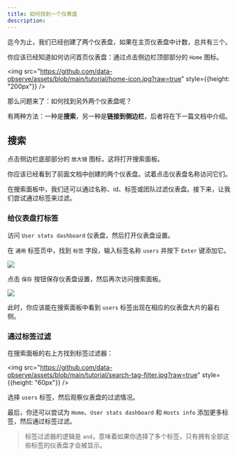 ```yaml
---
title: 如何找到一个仪表盘
description: 
---
```


迄今为止，我们已经创建了两个仪表盘，如果在主页仪表盘中计数，总共有三个。

你应该已经知道如何访问首页仪表盘：通过点击侧边栏顶部部分的 `Home` 图标。


<img src="https://github.com/data-observe/assets/blob/main/tutorial/home-icon.jpg?raw=true" style={{height: "200px"}} />


那么问题来了：如何找到另外两个仪表盘呢？

有两种方法：一种是**搜索**，另一种是**链接到侧边栏**，后者将在下一篇文档中介绍。


## 搜索

点击侧边栏底部部分的 `放大镜` 图标，这将打开搜索面板。

你应该已经看到了前面文档中创建的两个仪表盘。试着点击仪表盘名称访问它们。

在搜索面板中，我们还可以通过名称、id、标签或团队过滤仪表盘。接下来，让我们尝试通过标签来过滤。

### 给仪表盘打标签

访问 `User stats dashboard` 仪表盘，然后打开仪表盘设置。

在 `通用` 标签页中，找到 `标签` 字段，输入标签名称 `users` 并按下 `Enter` 键添加它。

<img src="https://github.com/data-observe/assets/blob/main/tutorial/dashboard-tag.jpg?raw=true"  />

点击 `保存` 按钮保存仪表盘设置，然后再次访问搜索面板。

<img src="https://github.com/data-observe/assets/blob/main/tutorial/search-panel-tag.jpg?raw=true"  />

此时，你应该能在搜索面板中看到 `users` 标签出现在相应的仪表盘大片的最右侧。

### 通过标签过滤

在搜索面板的右上方找到标签过滤器：

<img src="https://github.com/data-observe/assets/blob/main/tutorial/search-tag-filter.jpg?raw=true" style={{height: "60px"}} />

选择 `users` 标签，然后观察仪表盘的过滤情况。

最后，你还可以尝试为 `Home`、`User stats dashboard` 和 `Hosts info` 添加更多标签，然后通过标签过滤。

> 标签过滤器的逻辑是 `and`，意味着如果你选择了多个标签，只有拥有全部这些标签的仪表盘才会被显示。
